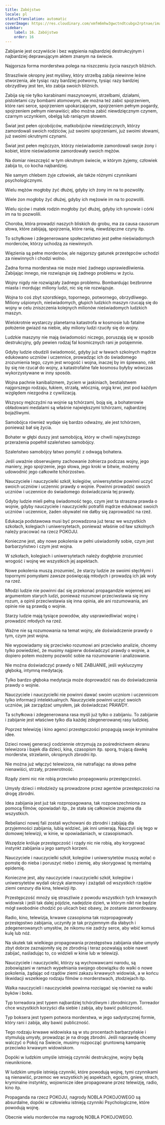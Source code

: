 ```yaml
---
title: Zabójstwo
locale: pl
statusTranslation: automatic
coverImage: https://res.cloudinary.com/xmfm6mhw3gwctndtcubgx2rptnae/image/upload/v1740337243/small_cover_educacion_fundamental_a051170f1c.webp
sidebar:
    label: 16. Zabójstwo
    order: 16
---
```

Zabijanie jest oczywiście i bez wątpienia najbardziej destrukcyjnym i najbardziej deprawującym aktem znanym na świecie.

Najgorsza forma morderstwa polega na niszczeniu życia naszych bliźnich.

Straszliwie okropny jest myśliwy, który strzelbą zabija niewinne leśne stworzenia, ale tysiąc razy bardziej potworny, tysiąc razy bardziej obrzydliwy jest ten, kto zabija swoich bliźnich.

Zabija się nie tylko karabinami maszynowymi, strzelbami, działami, pistoletami czy bombami atomowymi, ale można też zabić spojrzeniem, które rani serce, spojrzeniem upokarzającym, spojrzeniem pełnym pogardy, spojrzeniem pełnym nienawiści; albo można zabić niewdzięcznym czynem, czarnym uczynkiem, obelgą lub raniącym słowem.

Świat jest pełen ojcobójców, matkobójców niewdzięcznych, którzy zamordowali swoich rodziców, już swoimi spojrzeniami, już swoimi słowami, już swoimi okrutnymi czynami.

Świat jest pełen mężczyzn, którzy nieświadomie zamordowali swoje żony i kobiet, które nieświadomie zamordowały swoich mężów.

Na domiar nieszczęść w tym okrutnym świecie, w którym żyjemy, człowiek zabija to, co kocha najbardziej.

Nie samym chlebem żyje człowiek, ale także różnymi czynnikami psychologicznymi.

Wielu mężów mogłoby żyć dłużej, gdyby ich żony im na to pozwoliły.

Wiele żon mogłoby żyć dłużej, gdyby ich mężowie im na to pozwolili.

Wielu ojców i matek rodzin mogłoby żyć dłużej, gdyby ich synowie i córki im na to pozwolili.

Choroba, która prowadzi naszych bliskich do grobu, ma za causa causorum słowa, które zabijają, spojrzenia, które ranią, niewdzięczne czyny itp.

To schyłkowe i zdegenerowane społeczeństwo jest pełne nieświadomych morderców, którzy uchodzą za niewinnych.

Więzienia są pełne morderców, ale najgorszy gatunek przestępców uchodzi za niewinnych i chodzi wolno.

Żadna forma morderstwa nie może mieć żadnego usprawiedliwienia. Zabijając innego, nie rozwiązuje się żadnego problemu w życiu.

Wojny nigdy nie rozwiązały żadnego problemu. Bombardując bezbronne miasta i mordując miliony ludzi, nic się nie rozwiązuje.

Wojna to coś zbyt szorstkiego, topornego, potwornego, obrzydliwego. Miliony uśpionych, nieświadomych, głupich ludzkich maszyn rzucają się do wojny w celu zniszczenia kolejnych milionów nieświadomych ludzkich maszyn.

Wielokrotnie wystarczy planetarna katastrofa w kosmosie lub fatalne położenie gwiazd na niebie, aby miliony ludzi rzuciły się do wojny.

Ludzkie maszyny nie mają świadomości niczego, poruszają się w sposób destrukcyjny, gdy pewien rodzaj fal kosmicznych rani je potajemnie.

Gdyby ludzie obudzili świadomość, gdyby już w ławach szkolnych mądrze edukowano uczniów i uczennice, prowadząc ich do świadomego zrozumienia tego, czym jest wrogość i wojna, inaczej by im śpiewano, nikt by się nie rzucał do wojny, a katastrofalne fale kosmosu byłyby wówczas wykorzystywane w inny sposób.

Wojna pachnie kanibalizmem, życiem w jaskiniach, bestialstwem najgorszego rodzaju, łukiem, strzałą, włócznią, orgią krwi, jest pod każdym względem niezgodna z cywilizacją.

Wszyscy mężczyźni na wojnie są tchórzami, boją się, a bohaterowie obładowani medalami są właśnie największymi tchórzami, najbardziej bojaźliwymi.

Samobójca również wydaje się bardzo odważny, ale jest tchórzem, ponieważ bał się życia.

Bohater w głębi duszy jest samobójcą, który w chwili najwyższego przerażenia popełnił szaleństwo samobójcy.

Szaleństwo samobójcy łatwo pomylić z odwagą bohatera.

Jeśli uważnie obserwujemy zachowanie żołnierza podczas wojny, jego maniery, jego spojrzenie, jego słowa, jego kroki w bitwie, możemy udowodnić jego całkowite tchórzostwo.

Nauczyciele i nauczycielki szkół, kolegiów, uniwersytetów powinni uczyć swoich uczniów i uczennic prawdy o wojnie. Powinni prowadzić swoich uczniów i uczennice do świadomego doświadczania tej prawdy.

Gdyby ludzie mieli pełną świadomość tego, czym jest ta straszna prawda o wojnie, gdyby nauczyciele i nauczycielki potrafili mądrze edukować swoich uczniów i uczennice, żaden obywatel nie dałby się zaprowadzić na rzeź.

Edukacja podstawowa musi być prowadzona już teraz we wszystkich szkołach, kolegiach i uniwersytetach, ponieważ właśnie od ław szkolnych należy pracować na rzecz POKOJU.

Konieczne jest, aby nowe pokolenia w pełni uświadomiły sobie, czym jest barbarzyństwo i czym jest wojna.

W szkołach, kolegiach i uniwersytetach należy dogłębnie zrozumieć wrogość i wojnę we wszystkich jej aspektach.

Nowe pokolenia muszą zrozumieć, że starzy ludzie ze swoimi stęchłymi i topornymi pomysłami zawsze poświęcają młodych i prowadzą ich jak woły na rzeź.

Młodzi ludzie nie powinni dać się przekonać propagandzie wojennej ani argumentom starych ludzi, ponieważ rozumowi przeciwstawia się inny rozum, a opinii przeciwstawia się inna opinia, ale ani rozumowania, ani opinie nie są prawdą o wojnie.

Starzy ludzie mają tysiące powodów, aby usprawiedliwiać wojnę i prowadzić młodych na rzeź.

Ważne nie są rozumowania na temat wojny, ale doświadczenie prawdy o tym, czym jest wojna.

Nie wypowiadamy się przeciwko rozumowi ani przeciwko analizie, chcemy tylko powiedzieć, że musimy najpierw doświadczyć prawdy o wojnie, a dopiero potem możemy pozwolić sobie na rozumowanie i analizowanie.

Nie można doświadczyć prawdy o NIE ZABIJANIE, jeśli wykluczymy głęboką, intymną medytację.

Tylko bardzo głęboka medytacja może doprowadzić nas do doświadczenia prawdy o wojnie.

Nauczyciele i nauczycielki nie powinni dawać swoim uczniom i uczennicom tylko informacji intelektualnych. Nauczyciele powinni uczyć swoich uczniów, jak zarządzać umysłem, jak doświadczać PRAWDY.

Ta schyłkowa i zdegenerowana rasa myśli już tylko o zabijaniu. To zabijanie i zabijanie jest właściwe tylko dla każdej zdegenerowanej rasy ludzkiej.

Poprzez telewizję i kino agenci przestępczości propagują swoje kryminalne idee.

Dzieci nowej generacji codziennie otrzymują za pośrednictwem ekranu telewizora i bajek dla dzieci, kina, czasopism itp. sporą, trującą dawkę morderstw, strzelanin, okropnych zbrodni itp.

Nie można już włączyć telewizora, nie natrafiając na słowa pełne nienawiści, strzały, przewrotność.

Rządy ziemi nic nie robią przeciwko propagowaniu przestępczości.

Umysły dzieci i młodzieży są prowadzone przez agentów przestępczości na drogę zbrodni.

Idea zabijania jest już tak rozpropagowana, tak rozpowszechniona za pomocą filmów, opowiadań itp., że stała się całkowicie znajoma dla wszystkich.

Rebelianci nowej fali zostali wychowani do zbrodni i zabijają dla przyjemności zabijania, lubią widzieć, jak inni umierają. Nauczyli się tego w domowej telewizji, w kinie, w opowiadaniach, w czasopismach.

Wszędzie króluje przestępczość i rządy nic nie robią, aby korygować instynkt zabijania u jego samych korzeni.

Nauczyciele i nauczycielki szkół, kolegiów i uniwersytetów muszą wołać o pomstę do nieba i poruszyć niebo i ziemię, aby skorygować tę mentalną epidemię.

Konieczne jest, aby nauczyciele i nauczycielki szkół, kolegiów i uniwersytetów wydali okrzyk alarmowy i zażądali od wszystkich rządów ziemi cenzury dla kina, telewizji itp.

Przestępczość mnoży się straszliwie z powodu wszystkich tych krwawych widowisk i jeśli tak dalej pójdzie, nadejdzie dzień, w którym nikt nie będzie mógł swobodnie chodzić po ulicach bez obawy, że zostanie zamordowany.

Radio, kino, telewizja, krwawe czasopisma tak rozpropagowały przestępstwo zabijania, uczyniły je tak przyjemnym dla słabych i zdegenerowanych umysłów, że nikomu nie zadrży serce, aby wbić komuś kulę lub nóż.

Na skutek tak wielkiego propagowania przestępstwa zabijania słabe umysły zbyt dobrze zaznajomiły się ze zbrodnią i teraz pozwalają sobie nawet zabijać, naśladując to, co widzieli w kinie lub w telewizji.

Nauczyciele i nauczycielki, którzy są wychowawcami narodu, są zobowiązani w ramach wypełniania swojego obowiązku do walki o nowe pokolenia, żądając od rządów ziemi zakazu krwawych widowisk, a w końcu likwidacji wszelkiego rodzaju filmów o morderstwach, złodziejach itp.

Walka nauczycieli i nauczycielek powinna rozciągać się również na walki byków i boks.

Typ torreadora jest typem najbardziej tchórzliwym i zbrodniczym. Torreador chce wszystkich korzyści dla siebie i zabija, aby bawić publiczność.

Typ boksera jest typem potwora morderstwa, w jego sadystycznej formie, który rani i zabija, aby bawić publiczność.

Tego rodzaju krwawe widowiska są w stu procentach barbarzyńskie i stymulują umysły, prowadząc je na drogę zbrodni. Jeśli naprawdę chcemy walczyć o Pokój na Świecie, musimy rozpocząć gruntowną kampanię przeciwko krwawym widowiskom.

Dopóki w ludzkim umyśle istnieją czynniki destrukcyjne, wojny będą nieuniknione.

W ludzkim umyśle istnieją czynniki, które powodują wojnę, tymi czynnikami są nienawiść, przemoc we wszystkich jej aspektach, egoizm, gniew, strach, kryminalne instynkty, wojownicze idee propagowane przez telewizję, radio, kino itp.

Propaganda na rzecz POKOJU, nagrody NOBLA POKOJOWEGO są absurdalne, dopóki w człowieku istnieją czynniki Psychologiczne, które powodują wojnę.

Obecnie wielu morderców ma nagrodę NOBLA POKOJOWEGO.

